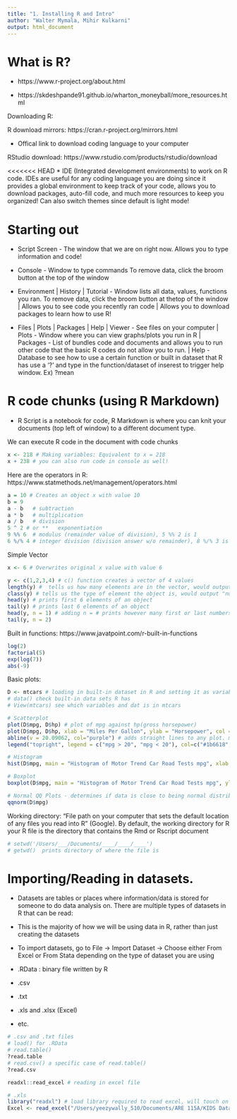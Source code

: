 ```yaml
---
title: "1. Installing R and Intro"
author: "Walter Mymala, Mihir Kulkarni"
output: html_document
---
```


# What is R?

* https://www.r-project.org/about.html

* https://skdeshpande91.github.io/wharton_moneyball/more_resources.html

Downloading R: 

R download mirrors: https://cran.r-project.org/mirrors.html

* Offical link to download coding language to your computer

RStudio download: https://www.rstudio.com/products/rstudio/download

<<<<<<< HEAD
* IDE (Integrated development environments) to work on R code. IDEs are useful for any coding language you are doing since it provides a global environment to keep track of your code, allows you to download packages, auto-fill code, and much more resources to keep you organized! Can also switch themes since default is light mode!

# Starting out

* Script Screen - The window that we are on right now. Allows you to type information and code! 

* Console - Window to type commands To remove data, click the broom button at the top of the window

* Environment | History | Tutorial - Window lists all data, values, functions you ran. To remove data, click the broom button at thetop of the window | Allows you to see code you recently ran code | Allows you to download packages to learn how to use R!

* Files | Plots | Packages | Help | Viewer - See files on your computer | Plots - Window where you can view graphs/plots you run in R | Packages - List of bundles code and documents and allows you to run other code that the basic R codes do not allow you to run. | Help - Database to see how to use a certain function or built in dataset that R has use a '?' and type in the function/dataset of inserest to trigger help window. Ex) ?mean


# R code chunks (using R Markdown)

* R Script is a notebook for code, R Markdown is where you can knit your documents (top left of window) to a different document type.

We can execute R code in the document with code chunks
```r
x <- 218 # Making variables: Equivalent to x = 218
x + 238 # you can also run code in console as well!
```

Here are the operators in R: https://www.statmethods.net/management/operators.html 

```r
a = 10 # Creates an object x with value 10
b = 9
a - b	# subtraction
a * b	# multiplication
a / b	# division
5 ^ 2 # or **	exponentiation
9 %% 6	# modulus (remainder value of division), 5 %% 2 is 1
6 %/% 4 # integer division (division answer w/o remainder), 8 %/% 3 is 2
```

Simple Vector
```r
x <- 6 # Overwrites original x value with value 6

y <- c(1,2,3,4) # c() function creates a vector of 4 values
length(y) #  tells us how many elements are in the vector, would output "4"
class(y) # tells us the type of element the object is, would output "numeric"
head(y) # prints first 6 elements of an object
tail(y) # prints last 6 elements of an object
head(y, n = 1) # adding n = # prints however many first or last numbers you specify
tail(y, n = 2) 
```

Built in functions: https://www.javatpoint.com/r-built-in-functions
```r
log(2)
factorial(5)
exp(log(7))
abs(-9)
```

Basic plots:
```r
D <- mtcars # loading in built-in dataset in R and setting it as variable D. R has a bunch of built-in ones
# data() check built-in data sets R has 
# View(mtcars) see which variables and dat is in mtcars

# Scatterplot 
plot(D$mpg, D$hp) # plot of mpg against hp(gross horsepower)
plot(D$mpg, D$hp, xlab = "Miles Per Gallon", ylab = "Horsepower", col = ifelse(D$mpg > 20, "#1b6618", "tomato3")) # all you need is your data to make basic plots, but adding additional info will help people visualize your values better
abline(v = 20.09062, col="purple") # adds straight lines to any plot. mean(D$hp) is 20.09062
legend("topright", legend = c("mpg > 20", "mpg < 20"), col=c("#1b6618", "tomato3"), pch = 1)

# Histogram 
hist(D$mpg, main = "Histogram of Motor Trend Car Road Tests mpg", xlab = "Miles Per Gallon")

# Boxplot
boxplot(D$mpg, main = "Histogram of Motor Trend Car Road Tests mpg", ylab = "Miles Per Gallon")

# Normal QQ Plots - determines if data is close to being normal distribution
qqnorm(D$mpg)
```

Working directory: "File path on your computer that sets the default location of any files you read into R" (Google). By default, the working directory for R your R file is the directory that contains the Rmd or Rscript document
```r
# setwd('/Users/___/Documents/____/____/____')
# getwd()  prints directory of where the file is
```


# Importing/Reading in datasets. 
* Datasets are tables or places where information/data is stored for someone to do data analysis on. There are multiple types of datasets in R that can be read:

* This is the majority of how we will be using data in R, rather than just creating the datasets

* To import datasets, go to File -> Import Dataset -> Choose either From Excel or From Stata depending on the type of dataset you are using

* .RData : binary file written by R
* .csv
* .txt
* .xls and .xlsx (Excel)
* etc.

```r
# .csv and .txt files
# load() for .RData
# read.table() 
?read.table
# read.csv() a specific case of read.table()
?read.csv
```

```r
readxl::read_excel # reading in excel file

# .xls
library("readxl") # load library required to read excel, will touch on libraries later!
Excel <- read_excel("/Users/yeezywally_510/Documents/ARE 115A/KIDS Data.xlsx")
```









